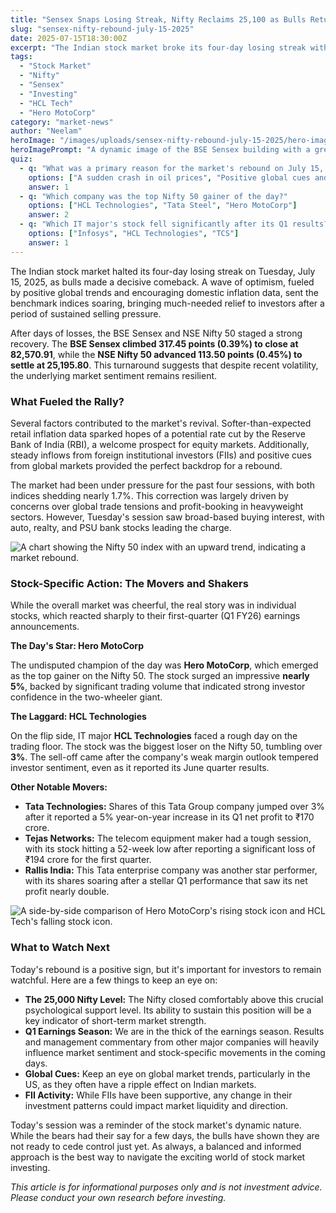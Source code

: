 ```yaml
---
title: "Sensex Snaps Losing Streak, Nifty Reclaims 25,100 as Bulls Return to Dalal Street"
slug: "sensex-nifty-rebound-july-15-2025"
date: 2025-07-15T18:30:00Z
excerpt: "The Indian stock market broke its four-day losing streak with a strong comeback on Tuesday. Sensex and Nifty both closed in the green, thanks to positive global cues and renewed investor confidence. We break down what moved the market and which stocks were in the spotlight."
tags:
  - "Stock Market"
  - "Nifty"
  - "Sensex"
  - "Investing"
  - "HCL Tech"
  - "Hero MotoCorp"
category: "market-news"
author: "Neelam"
heroImage: "/images/uploads/sensex-nifty-rebound-july-15-2025/hero-image.jpg"
heroImagePrompt: "A dynamic image of the BSE Sensex building with a green upward arrow, symbolizing a market rebound and positive investor sentiment on Dalal Street."
quiz:
  - q: "What was a primary reason for the market's rebound on July 15, 2025?"
    options: ["A sudden crash in oil prices", "Positive global cues and lower retail inflation", "A new government policy announcement"]
    answer: 1
  - q: "Which company was the top Nifty 50 gainer of the day?"
    options: ["HCL Technologies", "Tata Steel", "Hero MotoCorp"]
    answer: 2
  - q: "Which IT major's stock fell significantly after its Q1 results?"
    options: ["Infosys", "HCL Technologies", "TCS"]
    answer: 1
---
```


The Indian stock market halted its four-day losing streak on Tuesday, July 15, 2025, as bulls made a decisive comeback. A wave of optimism, fueled by positive global trends and encouraging domestic inflation data, sent the benchmark indices soaring, bringing much-needed relief to investors after a period of sustained selling pressure.

After days of losses, the BSE Sensex and NSE Nifty 50 staged a strong recovery. The **BSE Sensex climbed 317.45 points (0.39%) to close at 82,570.91**, while the **NSE Nifty 50 advanced 113.50 points (0.45%) to settle at 25,195.80**. This turnaround suggests that despite recent volatility, the underlying market sentiment remains resilient.

### What Fueled the Rally?

Several factors contributed to the market's revival. Softer-than-expected retail inflation data sparked hopes of a potential rate cut by the Reserve Bank of India (RBI), a welcome prospect for equity markets. Additionally, steady inflows from foreign institutional investors (FIIs) and positive cues from global markets provided the perfect backdrop for a rebound.

The market had been under pressure for the past four sessions, with both indices shedding nearly 1.7%. This correction was largely driven by concerns over global trade tensions and profit-booking in heavyweight sectors. However, Tuesday's session saw broad-based buying interest, with auto, realty, and PSU bank stocks leading the charge.

![A chart showing the Nifty 50 index with an upward trend, indicating a market rebound.](/images/uploads/sensex-nifty-rebound-july-15-2025/nifty-rebound.png)

### Stock-Specific Action: The Movers and Shakers

While the overall market was cheerful, the real story was in individual stocks, which reacted sharply to their first-quarter (Q1 FY26) earnings announcements.

**The Day's Star: Hero MotoCorp**

The undisputed champion of the day was **Hero MotoCorp**, which emerged as the top gainer on the Nifty 50. The stock surged an impressive **nearly 5%**, backed by significant trading volume that indicated strong investor confidence in the two-wheeler giant.

**The Laggard: HCL Technologies**

On the flip side, IT major **HCL Technologies** faced a rough day on the trading floor. The stock was the biggest loser on the Nifty 50, tumbling over **3%**. The sell-off came after the company's weak margin outlook tempered investor sentiment, even as it reported its June quarter results.

**Other Notable Movers:**

*   **Tata Technologies:** Shares of this Tata Group company jumped over 3% after it reported a 5% year-on-year increase in its Q1 net profit to ₹170 crore.
*   **Tejas Networks:** The telecom equipment maker had a tough session, with its stock hitting a 52-week low after reporting a significant loss of ₹194 crore for the first quarter.
*   **Rallis India:** This Tata enterprise company was another star performer, with its shares soaring after a stellar Q1 performance that saw its net profit nearly double.

![A side-by-side comparison of Hero MotoCorp's rising stock icon and HCL Tech's falling stock icon.](/images/uploads/sensex-nifty-rebound-july-15-2025/stocks-comparison.png)

### What to Watch Next

Today's rebound is a positive sign, but it's important for investors to remain watchful. Here are a few things to keep an eye on:

*   **The 25,000 Nifty Level:** The Nifty closed comfortably above this crucial psychological support level. Its ability to sustain this position will be a key indicator of short-term market strength.
*   **Q1 Earnings Season:** We are in the thick of the earnings season. Results and management commentary from other major companies will heavily influence market sentiment and stock-specific movements in the coming days.
*   **Global Cues:** Keep an eye on global market trends, particularly in the US, as they often have a ripple effect on Indian markets.
*   **FII Activity:** While FIIs have been supportive, any change in their investment patterns could impact market liquidity and direction.

Today's session was a reminder of the stock market's dynamic nature. While the bears had their say for a few days, the bulls have shown they are not ready to cede control just yet. As always, a balanced and informed approach is the best way to navigate the exciting world of stock market investing.

*This article is for informational purposes only and is not investment advice. Please conduct your own research before investing.*